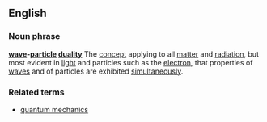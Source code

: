 ==English==
===Noun phrase===
{{wikipedia}}
'''[[wave]]-[[particle]] [[duality]]'''
The [[concept]] applying to all [[matter]] and [[radiation]], but most evident in [[light]] and particles such as the [[electron]], that properties of [[wave]]s and of particles are exhibited [[simultaneously]].
===Related terms===
*[[quantum mechanics]]